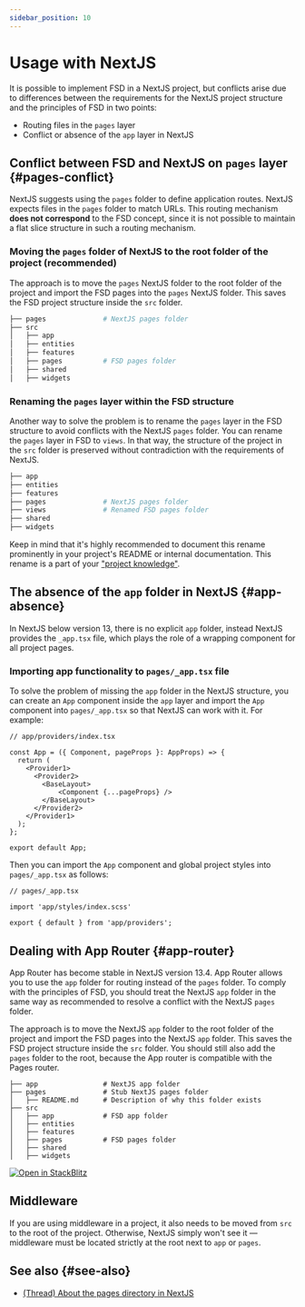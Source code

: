 ```yaml
---
sidebar_position: 10
---
```

# Usage with NextJS

It is possible to implement FSD in a NextJS project, but conflicts arise due to differences between the requirements for the NextJS project structure and the principles of FSD in two points: 

- Routing files in the `pages` layer
- Conflict or absence of the `app` layer in NextJS

## Conflict between FSD and NextJS on `pages` layer {#pages-conflict}


NextJS suggests using the `pages` folder to define application routes. NextJS expects files in the `pages` folder to match URLs.
This routing mechanism **does not correspond** to the FSD concept, since it is not possible to maintain a flat slice structure in such a routing mechanism.

### Moving the `pages` folder of NextJS to the root folder of the project (recommended)

The approach is to move the `pages` NextJS folder to the root folder of the project and import the FSD pages into the `pages` NextJS folder. This saves
the FSD project structure inside the `src` folder.

```sh
├── pages              # NextJS pages folder
├── src
│   ├── app
│   ├── entities
│   ├── features
│   ├── pages          # FSD pages folder
│   ├── shared
│   ├── widgets
```

### Renaming the `pages` layer within the FSD structure

Another way to solve the problem is to rename the `pages` layer in the FSD structure to avoid conflicts with the NextJS `pages` folder.
You can rename the `pages` layer in FSD to `views`.
In that way, the structure of the project in the `src` folder is preserved without contradiction with the requirements of NextJS.

```sh
├── app
├── entities
├── features
├── pages              # NextJS pages folder
├── views              # Renamed FSD pages folder
├── shared
├── widgets
```

Keep in mind that it's highly recommended to document this rename prominently in your project's README or internal documentation. This rename is a part of your ["project knowledge"][project-knowledge].

## The absence of the `app` folder in NextJS {#app-absence}

In NextJS below version 13, there is no explicit `app` folder, instead NextJS provides the `_app.tsx` file,
which plays the role of a wrapping component for all project pages.

### Importing app functionality to `pages/_app.tsx` file

To solve the problem of missing the `app` folder in the NextJS structure, you can create an `App` component inside the `app` layer and import the `App` component into `pages/_app.tsx` so that NextJS can work with it.
For example:

```tsx
// app/providers/index.tsx

const App = ({ Component, pageProps }: AppProps) => {
  return (
    <Provider1>
      <Provider2>
        <BaseLayout>
            <Component {...pageProps} />
        </BaseLayout>
      </Provider2>
    </Provider1>
  );
};

export default App;
```
Then you can import the `App` component and global project styles into `pages/_app.tsx` as follows:

```tsx
// pages/_app.tsx

import 'app/styles/index.scss'

export { default } from 'app/providers';
```

## Dealing with App Router {#app-router}

App Router has become stable in NextJS version 13.4. App Router allows you to use the `app` folder for routing instead of the `pages` folder.
To comply with the principles of FSD, you should treat the NextJS `app` folder in the same way as recommended
to resolve a conflict with the NextJS `pages` folder.

The approach is to move the NextJS `app` folder to the root folder of the project and import the FSD pages into the NextJS `app` folder. This saves
the FSD project structure inside the `src` folder. You should still also add the `pages` folder to the root, because the App router is compatible with the Pages router.

```
├── app                # NextJS app folder
├── pages              # Stub NextJS pages folder
│   ├── README.md      # Description of why this folder exists
├── src
│   ├── app            # FSD app folder
│   ├── entities
│   ├── features
│   ├── pages          # FSD pages folder
│   ├── shared
│   ├── widgets
```

[![Open in StackBlitz](https://developer.stackblitz.com/img/open_in_stackblitz.svg)][ext-app-router-stackblitz]

## Middleware

If you are using middleware in a project, it also needs to be moved from `src` to the root of the project. Otherwise, NextJS simply won't see it — middleware must be located strictly at the root next to `app` or `pages`.

## See also {#see-also}

- [(Thread) About the pages directory in NextJS](https://t.me/feature_sliced/3623)

[project-knowledge]: /docs/about/understanding/knowledge-types
[ext-app-router-stackblitz]: https://stackblitz.com/edit/stackblitz-starters-aiez55?file=README.md
